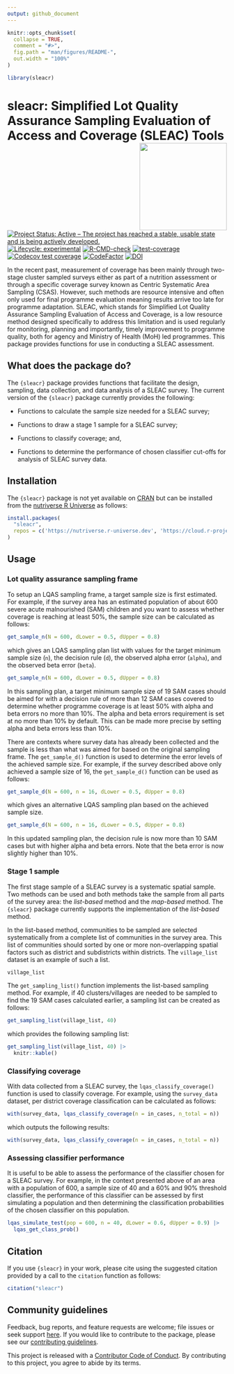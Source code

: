 ```yaml
---
output: github_document
---
```


<!-- README.md is generated from README.Rmd. Please edit that file -->

```r
knitr::opts_chunk$set(
  collapse = TRUE,
  comment = "#>",
  fig.path = "man/figures/README-",
  out.width = "100%"
)

library(sleacr)
```

# sleacr: Simplified Lot Quality Assurance Sampling Evaluation of Access and Coverage (SLEAC) Tools <img src="man/figures/logo.png" width="200px" align="right" />

<!-- badges: start -->
[![Project Status: Active – The project has reached a stable, usable state and is being actively developed.](https://www.repostatus.org/badges/latest/active.svg)](https://www.repostatus.org/#active)
[![Lifecycle: experimental](https://img.shields.io/badge/lifecycle-experimental-orange.svg)](https://www.tidyverse.org/lifecycle/#experimental)
[![R-CMD-check](https://github.com/nutriverse/sleacr/actions/workflows/R-CMD-check.yaml/badge.svg)](https://github.com/nutriverse/sleacr/actions/workflows/R-CMD-check.yaml)
[![test-coverage](https://github.com/nutriverse/sleacr/actions/workflows/test-coverage.yaml/badge.svg)](https://github.com/nutriverse/sleacr/actions/workflows/test-coverage.yaml)
[![Codecov test coverage](https://codecov.io/gh/nutriverse/sleacr/branch/main/graph/badge.svg)](https://app.codecov.io/gh/nutriverse/sleacr?branch=main)
[![CodeFactor](https://www.codefactor.io/repository/github/nutriverse/sleacr/badge)](https://www.codefactor.io/repository/github/nutriverse/sleacr)
[![DOI](https://zenodo.org/badge/186984529.svg)](https://zenodo.org/badge/latestdoi/186984529)
<!-- badges: end -->

In the recent past, measurement of coverage has been mainly through two-stage cluster sampled surveys either as part of a nutrition assessment or through a specific coverage survey known as Centric Systematic Area Sampling (CSAS). However, such methods are resource intensive and often only used for final programme evaluation meaning results arrive too late for programme adaptation. SLEAC, which stands for Simplified Lot Quality Assurance Sampling Evaluation of Access and Coverage, is a low resource method designed specifically to address this limitation and is used regularly for monitoring, planning and importantly, timely improvement to programme quality, both for agency and Ministry of Health (MoH) led programmes. This package provides functions for use in conducting a SLEAC assessment.

## What does the package do?

The `{sleacr}` package provides functions that facilitate the design, sampling, data collection, and data analysis of a SLEAC survey. The current version of the `{sleacr}` package currently provides the following:

* Functions to calculate the sample size needed for a SLEAC survey;

* Functions to draw a stage 1 sample for a SLEAC survey;

* Functions to classify coverage; and,

* Functions to determine the performance of chosen classifier cut-offs for analysis of SLEAC survey data.

## Installation

The `{sleacr}` package is not yet available on [CRAN](https://cran.r-project.org) but can be installed from the [nutriverse R Universe](https://nutriverse.r-universe.dev) as follows:

```r
install.packages(
  "sleacr",
  repos = c('https://nutriverse.r-universe.dev', 'https://cloud.r-project.org')
)
```

## Usage

### Lot quality assurance sampling frame

To setup an LQAS sampling frame, a target sample size is first estimated. For example, if the survey area has an estimated population of about 600 severe acute malnourished (SAM) children and you want to assess whether coverage is reaching at least 50%, the sample size can be calculated as follows:

```r
get_sample_n(N = 600, dLower = 0.5, dUpper = 0.8)
```

which gives an LQAS sampling plan list with values for the target minimum sample size (`n`), the decision rule (`d`), the observed alpha error (`alpha`), and the observed beta error (`beta`).

```r
get_sample_n(N = 600, dLower = 0.5, dUpper = 0.8)
```

In this sampling plan, a target minimum sample size of 19 SAM cases should be aimed for with a decision rule of more than 12 SAM cases covered to determine whether programme coverage is at least 50% with alpha and beta errors no more than 10%. The alpha and beta errors requirement is set at no more than 10% by default. This can be made more precise by setting alpha and beta errors less than 10%.

There are contexts where survey data has already been collected and the sample is less than what was aimed for based on the original sampling frame. The `get_sample_d()` function is used to determine the error levels of the achieved sample size. For example, if the survey described above only achieved a sample size of 16, the `get_sample_d()` function can be used as follows:

```r
get_sample_d(N = 600, n = 16, dLower = 0.5, dUpper = 0.8)
```

which gives an alternative LQAS sampling plan based on the achieved sample size.

```r
get_sample_d(N = 600, n = 16, dLower = 0.5, dUpper = 0.8)
```

In this updated sampling plan, the decision rule is now more than 10 SAM cases but with higher alpha and beta errors. Note that the beta error is now slightly higher than 10%.

### Stage 1 sample

The first stage sample of a SLEAC survey is a systematic spatial sample. Two methods can be used and both methods take the sample from all parts of the survey area: the *list-based* method and the *map-based* method. The `{sleacr}` package currently supports the implementation of the *list-based* method.

In the list-based method, communities to be sampled are selected systematically from a complete list of communities in the survey area. This list of communities should sorted by one or more non-overlapping spatial factors such as district and subdistricts within districts. The `village_list` dataset is an example of such a list.

```r
village_list
```

The `get_sampling_list()` function implements the list-based sampling method. For example, if 40 clusters/villages are needed to be sampled to find the 19 SAM cases calculated earlier, a sampling list can be created as follows:

```r
get_sampling_list(village_list, 40)
```

which provides the following sampling list:

```r
get_sampling_list(village_list, 40) |>
  knitr::kable()
```

### Classifying coverage

With data collected from a SLEAC survey, the `lqas_classify_coverage()` function is used to classify coverage. For example, using the `survey_data` dataset, per district coverage classification can be calculated as follows:

```r
with(survey_data, lqas_classify_coverage(n = in_cases, n_total = n))
```

which outputs the following results:

```r
with(survey_data, lqas_classify_coverage(n = in_cases, n_total = n))
```

### Assessing classifier performance

It is useful to be able to assess the performance of the classifier chosen for a SLEAC survey. For example, in the context presented above of an area with a population of 600, a sample size of 40 and a 60% and 90% threshold classifier, the performance of this classifier can be assessed by first simulating a population and then determining the classification probabilities of the chosen classifier on this population.

```r
lqas_simulate_test(pop = 600, n = 40, dLower = 0.6, dUpper = 0.9) |>
  lqas_get_class_prob()
```

## Citation

If you use `{sleacr}` in your work, please cite using the suggested citation provided by a call to the `citation` function as follows:

```r
citation("sleacr")
```

## Community guidelines

Feedback, bug reports, and feature requests are welcome; file issues or seek support [here](https://github.com/nutriverse/sleacr/issues). If you would like to contribute to the package, please see our [contributing guidelines](https://nutriverse.io/sleacr/CONTRIBUTING.html).

This project is released with a [Contributor Code of Conduct](https://nutriverse.io/sleacr/CODE_OF_CONDUCT.html). By contributing to this project, you agree to abide by its terms.

